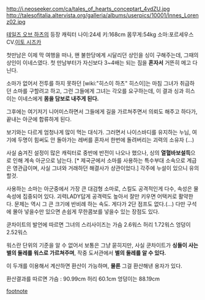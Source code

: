 http://i.neoseeker.com/ca/tales_of_hearts_conceptart_4vdZU.jpg
http://talesofitalia.altervista.org/galleria/albums/userpics/10001/Innes_Lorenz02.jpg

[[테일즈 오브 하츠]]의 등장 캐릭터
나이:24세
키:168cm
몸무게:54kg
소마:포르세우스
CV.[[이토 시즈카]]

첫만남은 이제 막 여행을 떠나, 왠 불한당에게 시달리던 상인을 싱이 구해주는데, 그때의 상인이 이네스였다. 첫 만남부터가 자신보다 3~4배는 되는 짐을 '''혼자서''' 거뜬히 메고 다닌다.

소마가 없어서 전투를 하지 못하던 [wiki:"히스이 하츠" 히스이]는 마침 그녀가 취급하던 소마를 구할려고 하고, 그런 그들에게 그녀는 각오를 요구하는데, 이 결과 싱과 히스이는 이네스에게 '''몸을 담보로 내주게 된다.'''

그후에는 여기저기 니어미스하면서 그들에게 길을 가르쳐주면서 의뢰도 해주고 하다가, 끝내는 아군에 합류하게 된다.

보기와는 다르게 엄청나게 많이 먹는 대식가. 그러면서 나이스바디를 유지하는 누님, 여기에 두명이 힘써도 안 돌아가는 레버를 혼자서 한번에 돌려버리는 괴력의 소유자 (…)

사실 숨겨진 설정이 많은 캐릭터로 중반에 반전이 나오나 했으나, 싱의 '''열혈바보설득'''으로 인해 계속 아군으로 남는다. [* 제국군에서 소마를 사용하는 특수부대 소속으로 계급은 영관급이며, 사실 그녀와 거래하던 해결사가 상관이었다.] 각주에 누설이 있으니 유의할것.


사용하는 소마는 아군중에서 가장 큰 대검형 소마로, 스킬도 공격적인게 다수, 속성은 물속성에 집중되어 있다. 괴력LADY답게 공격력도 높아서 잘만 키우면 어택커로 활약한다. 문제는 역시 그 큰 크기에 반비례 하는 속도. 게다가 2단 점프도 없다.(…) 다만 구석에 몰아 넣을수만 있으면 손쉽게 무한콤보를 넣을수 있는 장점도 있다.


쿤차이트의 발언에 따르면 그녀의 스리사이즈는
가슴 2.6워스
허리 1.72워스
엉덩이 2.52워스

워스란 단위의 기준을 알 수 없어서 보통은 그냥 묻히지만, 사실 쿤차이트가 '''싱들이 사는 별의 둘레를 워스로 가르쳐주며''', 작중 도서관에서 '''별의 둘레를 알 수 있다.'''

이 두개를 이용해서 계산하면 환산이 가능하며, '''물론''' 그걸 환산해낸 용자가 있다.

환산결과를 따르면
가슴 : 90.99cm
허리 60.1cm
엉덩이는 88.19cm


[[footnote]]
